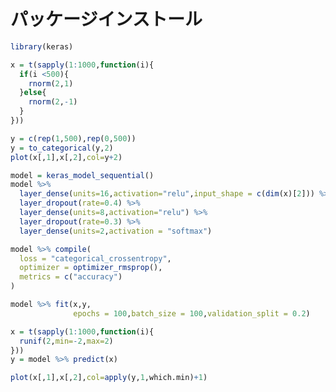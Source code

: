 # パッケージインストール

```r
library(keras)
```

```r
x = t(sapply(1:1000,function(i){
  if(i <500){
    rnorm(2,1)
  }else{
    rnorm(2,-1)
  }
}))

y = c(rep(1,500),rep(0,500))
y = to_categorical(y,2)
plot(x[,1],x[,2],col=y+2)
```

```r
model = keras_model_sequential()
model %>%
  layer_dense(units=16,activation="relu",input_shape = c(dim(x)[2])) %>%
  layer_dropout(rate=0.4) %>%
  layer_dense(units=8,activation="relu") %>%
  layer_dropout(rate=0.3) %>%
  layer_dense(units=2,activation = "softmax")
```

```r
model %>% compile(
  loss = "categorical_crossentropy",
  optimizer = optimizer_rmsprop(),
  metrics = c("accuracy")
)
```

```r
model %>% fit(x,y,
              epochs = 100,batch_size = 100,validation_split = 0.2)
```

```r
x = t(sapply(1:1000,function(i){
  runif(2,min=-2,max=2)
}))
y = model %>% predict(x)

plot(x[,1],x[,2],col=apply(y,1,which.min)+1)
```

